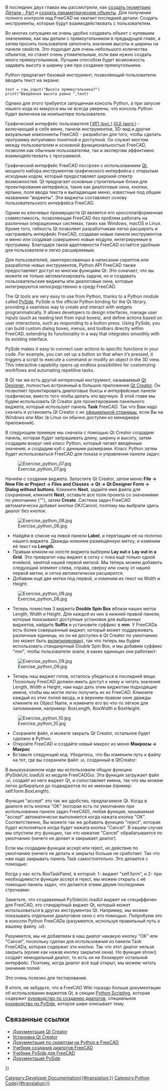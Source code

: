 <languages/>

{{Docnav/ru
|[[Manual:Creating parametric objects/ru|Создание параметрических объектов]]
|[[Manual:The Community/ru|Сообщество]]
|[[Manual:Introduction/ru|Руководство: Начало]]
|IconC=Crystal Clear manual.png
}}

{{Manual:TOC}}

В последних двух главах мы рассмотрели, как [[Manual:Creating and manipulating geometry/ru|создать геометрию Детали - Part]] и [[Manual:Creating parametric objects/ru|создать параметрические объекты]]. Для получения полного контроля над FreeCAD не хватает последней детали: Создать инструменты, которые будут взаимодействовать с пользователем.

Во многих ситуациях не очень удобно создавать объект с нулевыми значениями, как мы делали с прямоугольником в предыдущей главе, а затем просить пользователя заполнить значения высоты и ширины на панели свойств. Это подходит для очень небольшого количества объектов, но станет очень утомительным, если вам нужно создать много прямоугольников. Лучшим способом будет возможность задавать высоту и ширину уже при создании прямоугольника.

Python предлагает базовый инструмент, позволяющий пользователю вводить текст на экране:

 text = raw_input("Высота прямоугольника?")
 print("Введённая высота равна ",text)

Однако для этого требуется запущенная консоль Python, а при запуске нашего кода из макроса мы не всегда уверены, что консоль Python будет включена на компьютере пользователя.

Графический интерфейс пользователя [https://ru.wikipedia.org/wiki/Графический_интерфейс_пользователя ГИП (рус.)] [https://en.wikipedia.org/wiki/Graphical_user_interface GUI (англ.)] - включающий в себя меню, панели инструментов, 3D-вид и другие визуальные компоненты FreeCAD - разработан для того, чтобы сделать программу интуитивно понятной и доступной. Он служит мостом между пользователем и основной функциональностью FreeCAD, позволяя как обычным пользователям, так и экспертам эффективно взаимодействовать с программой.

Графический интерфейс FreeCAD построен с использованием [https://en.wikipedia.org/wiki/Qt_(software) Qt], мощного набора инструментов графического интерфейса с открытым исходным кодом, который предоставляет широкий спектр возможностей. Qt предлагает основные строительные блоки для проектирования интерфейса, такие как диалоговые окна, кнопки, ярлыки, поля ввода текста и выпадающие меню, известные под общим названием "виджеты". Эти виджеты составляют основу пользовательского интерфейса FreeCAD.

Одним из ключевых преимуществ Qt является его кроссплатформенная совместимость, позволяющая FreeCAD без проблем работать на различных операционных системах, таких как Windows, macOS и Linux. Кроме того, гибкость Qt позволяет разработчикам легко расширять и настраивать интерфейс FreeCAD, создавая новые панели инструментов и меню или создавая совершенно новые модули, интегрируемые в программу. Благодаря такой адаптивности FreeCAD остаётся удобным для пользователя и легко расширяемым.

Для пользователей, заинтересованных в написании скриптов или разработке новых инструментов, Python API FreeCAD также предоставляет доступ ко многим функциям Qt. Это означает, что вы можете не только автоматизировать задачи, но и создавать пользовательские виджеты или диалоговые окна, которые интегрируются непосредственно в среду FreeCAD.

The Qt tools are very easy to use from Python, thanks to a Python module called [https://en.wikipedia.org/wiki/PySide PySide]. PySide is the official Python binding for the Qt library, providing a seamless way to create and interact with widgets programmatically. It allows developers to design interfaces, manage user inputs (such as reading text from input boxes), and define actions based on user interactions, such as responding to a button press. Using PySide, you can build custom dialog boxes, menus, and toolbars directly within FreeCAD, extending its functionality in a way that integrates smoothly with its existing interface.

PySide makes it easy to connect user actions to specific functions in your code. For example, you can set up a button so that when it’s pressed, it triggers a script to execute a command or modify an object in the 3D view. This interactive capability opens up endless possibilities for customizing workflows and automating repetitive tasks.

<div class="mw-translate-fuzzy">
В Qt так же есть другой интересный инструмент, называемый [http://doc.qt.io/qt-4.8/designer-manual.html Qt Designer], полностью встроенный в большое приложение [https://en.wikipedia.org/wiki/Qt_Creator Qt Creator]. Он позволяет проектировать диалоговые боксы и интерфейсные панели графически, вместо того чтобы делать это вручную. В этой главе мы будем использовать Qt Creator для проектирование панельного виджета, который использует панель '''Task''' FreeCAD. Так что Вам надо скачать и установить Qt Creator с их [https://www.qt.io/ide/ официальной страницы], если Вы на Windows или Mac (в Linux он обычно доступен из менеджера приложений).
</div>

В следующем примере мы сначала с помощью Qt Creator создадим панель, которая будет запрашивать длину, ширину и высоту, затем создадим вокруг неё класс Python, который читает введённые значения, и создадим куб с данными размерами. Класс Python затем будет использоваться FreeCAD для показа и управления панели задач:

[[Image:Exercise_python_07.jpg]]

<div class="mw-translate-fuzzy">
Начнём с создания виджета. Запустите Qt Creator, затем меню '''File → New File or Project → Files and Classes → Qt → Qt Designer Form → Dialog without buttons'''. Кликните '''Next''', задайте имя файла для сохранения, кликните '''Next''', оставьте все поля проекта со значениями по умолчанию ("<none>"), затем '''Create'''. Система задач FreeCAD автоматически добавит кнопки OK/Cancel, поэтому мы выбрали здесь диалог без кнопок.
</div>

[[Image:Exercise_python_06.jpg]]

<div class="mw-translate-fuzzy">
* Найдём в списке на левой панели '''Label''', и перетащим её на полотно нашего виджета. Дважды кликнем размещённую метку, и изменим её текст на '''Length'''.
* Правым кликом на холсте виджета выберем '''Lay out→ Lay out in a Grid'''. Это превратит наш виджет в сетку с пока ещё только одной ячейкой, занятой нашей первой меткой. Мы теперь можем добавить следующий элемент слева, справа, сверху или снизу от нашей первой метки, и сетка автоматически расширится.
* Добавим ещё две метки под первой, и изменим их текст на Width и Height:
</div>

[[Image:Exercise_python_08.jpg]]

<div class="mw-translate-fuzzy">
* Теперь поместим 3 виджета '''Double Spin Box''' вблизи наших меток Length, Width и Height. Для каждой из них в нижней правой панели, которые показывают доступные установки для выбранных виджетов, найдите '''Suffix''' и установите суффикс в '''mm'''. У FreeCADа есть более совершенный виджет, который может поддерживать различные единицы, но он не доступен в Qt Creator по умолчанию (но может быть [[Compile_on_Linux/Unix/ru#Qt_designer_plugin|вкомпилирован]]), так что теперь мы будем использовать станданртный Double Spin Box, и мы добавим суффикс "mm", чтобы пользователи знали, в каких единицах они работают:
</div>

[[Image:Exercise_python_09.jpg]]

<div class="mw-translate-fuzzy">
* Теперь наш виджет готов, осталось убедиться в последней вещи. Поскольку FreeCAD должен иметь доступ к нему и читать значения Length, Width и Height, нам надо дать этим виджетам подходящие имена, чтобы мы могли легко получить их из FreeCAD. Кликните каждый из этих полей ввода, и в верхнем правом окне дважды кликните их Object Name, и измените его во что-то лёгкое для запоминания, например: BoxLength, BoxWidth и BoxHeight:
</div>

[[Image:Exercise_python_10.jpg]]

* Сохраните файл, и можете закрыть Qt Creator, остальное будет сделано в Python.
* Откройте FreeCAD и создайте новый макрос из меню '''Макросы → Макрос'''
* Вставьте следующий код. Убедитесь, что Вы изменили путь к файлу на тот, где вы сохранили файл .ui, созданный в QtCreator:

{{Code|code=
import FreeCAD,FreeCADGui,Part
 
# CHANGE THE LINE BELOW
path_to_ui = "C:\Users\yorik\Documents\dialog.ui"
 
class BoxTaskPanel:
   def __init__(self):
       # this will create a Qt widget from our ui file
       self.form = FreeCADGui.PySideUic.loadUi(path_to_ui)
 
   def accept(self):
       length = self.form.BoxLength.value()
       width = self.form.BoxWidth.value()
       height = self.form.BoxHeight.value()
       if (length == 0) or (width == 0) or (height == 0):
           print("Error! None of the values can be 0!")
           # we bail out without doing anything
           return
       box = Part.makeBox(length,width,height)
       Part.show(box)
       FreeCADGui.Control.closeDialog()
        
panel = BoxTaskPanel()
FreeCADGui.Control.showDialog(panel)
}}

<div class="mw-translate-fuzzy">
В вышеуказанном коде мы использовали общую функцию (PySideUic.loadUi) из модуля FreeCADGui. Эта функция загружает файл .ui, создаёт из него виджет Qt, и сопоставляет имена, так что мы можем легко добираться до подвиджетов по их именам (пример: self.form.BoxLength).
</div>

Функция "accept" это так же удобство, предлагаемое Qt. Когда в диалоге есть кнопка "OK" (которая есть по умолчанию при использовании панели задач FreeCAD), любая функция, называемая "accept" автоматически выполняется когда нажата кнопка "OK". Соответственно, Вы можете так же добавить функцию "reject", которая будет исполняться когда будет нажата кнопка "Cancel". В нашем случае мы опустили эту функцию, так что нажатие "Cancel" обрабатывается по умолчанию (ничего не делает и закрывает диалог).

Если мы создадим функции accept или reject, их действие по умолчанию (ничего не делать и закрыть) больше не сработает. Так что нам надо закрывать панель Task самостоятельно. Это делается с помощью:

{{Code|code=
FreeCADGui.Control.closeDialog() 
}}

Когда у нас есть BoxTaskPanel, в которой: 1- виджет "self.form", и 2- при необходимости функции accept и reject, мы можем открыть с её помощью панель задач, что делается этими двумя последними строчками:

{{Code|code=
panel = BoxTaskPanel()
 FreeCADGui.Control.showDialog(panel)
}}

<div class="mw-translate-fuzzy">
Заметьте, что создаваемый PySideUic.loadUi виджет не специффичен для FreeCAD, это стандартный виджет Qt, который может использоваться в других инструментах Qt. Например, мы можем показывать отдельное диалоговое окно с его помощью. Попробуем это в консоли Python FreeCADа (разумеется, используя правильный путь к вашему файлу .ui):
</div>

{{Code|code=
from PySide import QtGui
 w = FreeCADGui.PySideUic.loadUi("C:\Users\yorik\Documents\dialog.ui")
 w.show()
}}

<div class="mw-translate-fuzzy">
Разумеется, мы не добавляем в наш диалог никакую кнопку "OK" или "Cancel", поскольку сделан для использования из панели Task FreeCADа, которая содержит эти кнопки. Так что этот диалог нельзя закрыть (кроме как нажав кнопку закрытия окна). Но функция show() создаёт немодальный диалог, то есть он не блокирует остальной интерфейс. Поэтому, когда диалог всё ещё открыт, мы можем читать значения полей:
</div>

{{Code|code=
w.BoxHeight.value() 
}}

Это очень полезно для тестирования.

В итоге, не забудьте, что в FreeCAD Wiki гораздо больше документации об использовании виджетов Qt, в секции [[Power_users_hub/ru|Python Scripting]], которая содержит [[Dialog_creation/ru|руководство по созданию диалогов]], специальное [[PySide/ru|руководство по PySide]], которое шире описывает тему.

== Связанные ссылки ==
* [https://en.wikipedia.org/wiki/Qt_Creator Документация Qt Creator]
* [https://www.qt.io/ide/ Установка Qt Creator]
* [[Power_users_hub/ru|Документация по скриптам на Python в FreeCAD]]
* [[Dialog_creation/ru|Учебник создания диалогов FreeCAD]]
* [[PySide/ru|Учебник PySide для FreeCAD]]
* [http://srinikom.github.io/pyside-docs/index.html Документация PySide]


{{Docnav/ru
|[[Manual:Creating parametric objects/ru|Создание параметрических объектов]]
|[[Manual:The Community/ru|Сообщество]]
|[[Manual:Introduction/ru|Руководство: Начало]]
|IconC=Crystal Clear manual.png
}}

{{Powerdocnavi{{#translation:}}}}
[[Category:Developer Documentation{{#translation:}}]]
[[Category:Python Code{{#translation:}}]]